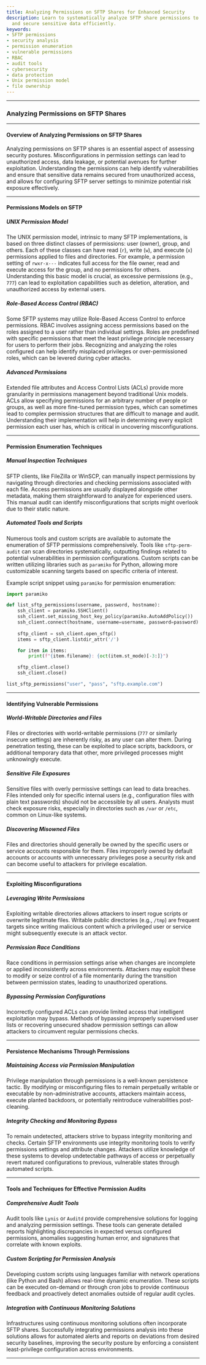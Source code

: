 ```yaml
---
title: Analyzing Permissions on SFTP Shares for Enhanced Security
description: Learn to systematically analyze SFTP share permissions to identify vulnerabilities
  and secure sensitive data efficiently.
keywords:
- SFTP permissions
- security analysis
- permission enumeration
- vulnerable permissions
- RBAC
- audit tools
- cybersecurity
- data protection
- Unix permission model
- file ownership
---
```


---

### Analyzing Permissions on SFTP Shares

---

#### Overview of Analyzing Permissions on SFTP Shares

Analyzing permissions on SFTP shares is an essential aspect of assessing security postures. Misconfigurations in permission settings can lead to unauthorized access, data leakage, or potential avenues for further exploitation. Understanding the permissions can help identify vulnerabilities and ensure that sensitive data remains secured from unauthorized access, and allows for configuring SFTP server settings to minimize potential risk exposure effectively.

---

#### Permissions Models on SFTP

##### UNIX Permission Model

The UNIX permission model, intrinsic to many SFTP implementations, is based on three distinct classes of permissions: user (owner), group, and others. Each of these classes can have read (`r`), write (`w`), and execute (`x`) permissions applied to files and directories. For example, a permission setting of `rwxr-x---` indicates full access for the file owner, read and execute access for the group, and no permissions for others. Understanding this basic model is crucial, as excessive permissions (e.g., `777`) can lead to exploitation capabilities such as deletion, alteration, and unauthorized access by external users.

##### Role-Based Access Control (RBAC)

Some SFTP systems may utilize Role-Based Access Control to enforce permissions. RBAC involves assigning access permissions based on the roles assigned to a user rather than individual settings. Roles are predefined with specific permissions that meet the least privilege principle necessary for users to perform their jobs. Recognizing and analyzing the roles configured can help identify misplaced privileges or over-permissioned roles, which can be levered during cyber attacks.

##### Advanced Permissions

Extended file attributes and Access Control Lists (ACLs) provide more granularity in permissions management beyond traditional Unix models. ACLs allow specifying permissions for an arbitrary number of people or groups, as well as more fine-tuned permission types, which can sometimes lead to complex permission structures that are difficult to manage and audit. Understanding their implementation will help in determining every explicit permission each user has, which is critical in uncovering misconfigurations.

---

#### Permission Enumeration Techniques

##### Manual Inspection Techniques

SFTP clients, like FileZilla or WinSCP, can manually inspect permissions by navigating through directories and checking permissions associated with each file. Access permissions are usually displayed alongside other metadata, making them straightforward to analyze for experienced users. This manual audit can identify misconfigurations that scripts might overlook due to their static nature.

##### Automated Tools and Scripts

Numerous tools and custom scripts are available to automate the enumeration of SFTP permissions comprehensively. Tools like `sftp-perm-audit` can scan directories systematically, outputting findings related to potential vulnerabilities in permission configurations. Custom scripts can be written utilizing libraries such as `paramiko` for Python, allowing more customizable scanning targets based on specific criteria of interest.

Example script snippet using `paramiko` for permission enumeration:
```python
import paramiko

def list_sftp_permissions(username, password, hostname):
    ssh_client = paramiko.SSHClient()
    ssh_client.set_missing_host_key_policy(paramiko.AutoAddPolicy())
    ssh_client.connect(hostname, username=username, password=password)
    
    sftp_client = ssh_client.open_sftp()
    items = sftp_client.listdir_attr('/')

    for item in items:
        print(f"{item.filename}: {oct(item.st_mode)[-3:]}")

    sftp_client.close()
    ssh_client.close()

list_sftp_permissions("user", "pass", "sftp.example.com")
```

---

#### Identifying Vulnerable Permissions

##### World-Writable Directories and Files

Files or directories with world-writable permissions (`777` or similarly insecure settings) are inherently risky, as any user can alter them. During penetration testing, these can be exploited to place scripts, backdoors, or additional temporary data that other, more privileged processes might unknowingly execute.

##### Sensitive File Exposures

Sensitive files with overly permissive settings can lead to data breaches. Files intended only for specific internal users (e.g., configuration files with plain text passwords) should not be accessible by all users. Analysts must check exposure risks, especially in directories such as `/var` or `/etc`, common on Linux-like systems.

##### Discovering Misowned Files

Files and directories should generally be owned by the specific users or service accounts responsible for them. Files improperly owned by default accounts or accounts with unnecessary privileges pose a security risk and can become useful to attackers for privilege escalation.

---

#### Exploiting Misconfigurations

##### Leveraging Write Permissions

Exploiting writable directories allows attackers to insert rogue scripts or overwrite legitimate files. Writable public directories (e.g., `/tmp`) are frequent targets since writing malicious content which a privileged user or service might subsequently execute is an attack vector.

##### Permission Race Conditions

Race conditions in permission settings arise when changes are incomplete or applied inconsistently across environments. Attackers may exploit these to modify or seize control of a file momentarily during the transition between permission states, leading to unauthorized operations.

##### Bypassing Permission Configurations

Incorrectly configured ACLs can provide limited access that intelligent exploitation may bypass. Methods of bypassing improperly supervised user lists or recovering unsecured shadow permission settings can allow attackers to circumvent regular permissions checks.

---

#### Persistence Mechanisms Through Permissions

##### Maintaining Access via Permission Manipulation

Privilege manipulation through permissions is a well-known persistence tactic. By modifying or misconfiguring files to remain perpetually writable or executable by non-administrative accounts, attackers maintain access, execute planted backdoors, or potentially reintroduce vulnerabilities post-cleaning.

##### Integrity Checking and Monitoring Bypass

To remain undetected, attackers strive to bypass integrity monitoring and checks. Certain SFTP environments use integrity monitoring tools to verify permissions settings and attribute changes. Attackers utilize knowledge of these systems to develop undetectable pathways of access or perpetually revert matured configurations to previous, vulnerable states through automated scripts.

---

#### Tools and Techniques for Effective Permission Audits

##### Comprehensive Audit Tools

Audit tools like `Lynis` or `Auditd` provide comprehensive solutions for logging and analyzing permission settings. These tools can generate detailed reports highlighting discrepancies in expected versus configured permissions, anomalies suggesting human error, and signatures that correlate with known exploits.

##### Custom Scripting for Permission Analysis

Developing custom scripts using languages familiar with network operations (like Python and Bash) allows real-time dynamic enumeration. These scripts can be executed on-demand or through cron jobs to provide continuous feedback and proactively detect anomalies outside of regular audit cycles.

##### Integration with Continuous Monitoring Solutions

Infrastructures using continuous monitoring solutions often incorporate SFTP shares. Successfully integrating permissions analysis into these solutions allows for automated alerts and reports on deviations from desired security baselines, improving the security posture by enforcing a consistent least-privilege configuration across environments.

---